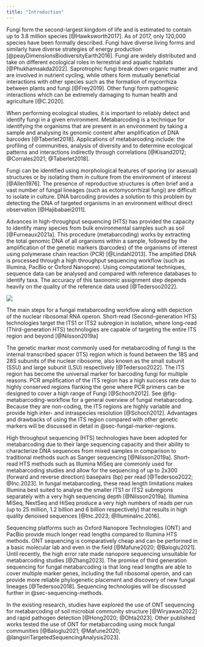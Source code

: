 ```yaml
---
title: "Introduction"
---
```


<!-- TODO: update reference -->
Fungi form the second-largest kingdom of life and is estimated to
contain up to 3.8 million species [@Hawksworth2017]. As of 2017, only
120,000 species have been formally described. Fungi have diverse living
forms and similarly have diverse strategies of energy
production [@peayDimensionsBiodiversityEarth2016]. Fungi are widely
distributed and take on different ecological roles in terrestrial and
aquatic habitats [@Phukhamsakda2022]. Saprotrophic fungi break down
organic matter and are involved in nutrient cycling, while others form
mutually beneficial interactions with other species such as the
formation of mycorrhiza between plants and fungi [@Frey2019]. Other
fungi form pathogenic interactions which can be extremely damaging to
human health and agriculture [@C.2020].

When performing ecological studies, it is important to reliably detect
and identify fungi in a given environment. Metabarcoding is a technique
for identifying the organisms that are present in an environment by
taking a sample and analysing its genomic content after amplification of
DNA barcodes [@Taberlet2018]. Applications of metabarcoding include: the
profiling of communities, analysis of diversity and to determine
ecological patterns and interactions indirectly through
correlations [@Kisand2012; @Corrales2021; @Taberlet2018].

Fungi can be identified using morphological features of sporing (or
asexual) structures or by isolating them in culture from the environment
of interest [@Allen1976]. The presence of reproductive structures is
often brief and a vast number of fungal lineages (such as
ectomycorrhizal fungi) are difficult to isolate in culture. DNA
barcoding provides a solution to this problem by detecting the DNA of
targeted organisms in an environment without direct observation
[@Hajibabaei2011].

Advances in high-throughput sequencing (HTS) has provided the capacity
to identify many species from bulk environmental samples such as
soil [@Furneaux2021a]. This procedure (metabarcoding) works by
extracting the total genomic DNA of all organisms within a sample,
followed by the amplification of the genetic markers (barcodes) of the
organisms of interest using polymerase chain reaction
(PCR) [@Lindahl2013]. The amplified DNA is processed through a high
throughput sequencing workflow (such as Illumina, PacBio or Oxford
Nanopore). Using computational techniques, sequence data can be analysed
and compared with reference databases to identify taxa. The accuracy of
this taxonomic assignment step depends heavily on the quality of the
reference data used [@Tedersoo2022].

:::{#fig-metabarcoding-workflow}
![](resources/images/fungal-metabarcoding.png)

The main steps for a fungal metabarcoding workflow along
with depiction of the nuclear ribosomal RNA operon. Short-read
(Second-generation HTS) technologies target the ITS1 or ITS2 subregion
in isolation, where long-read (Third-generation HTS) technologies are
capable of targeting the entire ITS region and beyond [@Nilsson2019a]
:::

The genetic marker most commonly used for metabarcoding of fungi is the
internal transcribed spacer (ITS) region which is found between the 18S
and 28S subunits of the nuclear ribosome, also known as the small
subunit (SSU) and large subunit (LSU) respectively [@Tedersoo2022]. The
ITS region has become the universal marker for barcoding fungi for
multiple reasons. PCR amplification of the ITS region has a high success
rate due to highly conserved regions flanking the gene where PCR primers
can be designed to cover a high range of Fungi [@Schoch2012]. See
@fig-metabarcoding-workflow for a general overview of fungal
metabarcoding. Because they are non-coding, the ITS regions are highly
variable and provide high inter- and intraspecies
resolution [@Schoch2012]. Advantages and drawbacks of using the ITS
region compared with other genetic markers will be discussed in detail
in @sec-fungal-marker-regions.

High throughput sequencing (HTS) technologies have been adopted for
metabarcoding due to their large sequencing capacity and their ability
to characterize DNA sequences from mixed samples in comparison to
traditional methods such as Sanger sequencing [@Nilsson2019a].
Short-read HTS methods such as Illumina MiSeq are commonly used for
metabarcoding studies and allow for the sequencing of up to 2x300
(forward and reverse direction) basepairs (bp) per
read [@Tedersoo2022; @Inc.2023]. In fungal metabarcoding, these read
length limitations makes Illumina best suited to analyse the smaller
ITS1 or ITS2 subregions separately with a very high sequencing
depth [@Nilsson2019a]. Illumina MiSeq, NextSeq and HiSeq produce a very
high numbers of reads per run (up to 25 million, 1.2 billion and 6
billion respectively) that results in high quality denoised
sequences [@Inc.2023; @IlluminaInc.2016].

Sequencing platforms such as Oxford Nanopore Technologies (ONT) and
PacBio provide much longer read lengths compared to Illumina HTS
methods. ONT sequencing is comparatively cheap and can be performed in a
basic molecular lab and even in the field [@Mafune2020; @Baloglu2021].
Until recently, the high error rate made nanopore sequencing unsuitable
for metabarcoding studies [@Zhang2023]. The promise of third generation
sequencing for fungal metabarcoding is that long read lengths are able
to cover multiple marker genes, including the full ribosomal operon, and
can provide more reliable phylogenetic placement and discovery of new
fungal lineages [@Tedersoo2018]. Sequencing technologies will be
discussed further in
@sec-sequencing-methods.

In the existing research, studies have explored the use of ONT
sequencing for metabarcoding of soil microbial community
structure [@Wiryawan2022] and rapid pathogen
detection [@Hong2020; @Ohta2023]. Other published works tested the use
of ONT for metabarcoding using mock fungal
communities [@Baloglu2021; @Mafune2020; @langsiriTargetedSequencingAnalysis2023].
